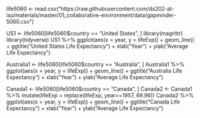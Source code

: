life5060 <- read.csv("https://raw.githubusercontent.com/ds202-at-isu/materials/master/01_collaborative-environment/data/gapminder-5060.csv")

US1 <- life5060[life5060$country == "United States", ]
library(magrittr)
library(tidyverse)
US1 %>% 
  ggplot(aes(x = year, y = lifeExp)) +
  geom_line() +
  ggtitle("United States Life Expectancy") +
  xlab("Year") +
  ylab("Average Life Expectancy")

Australia1 <- life5060[life5060$country == "Australia", ] 
Australia1 %>% 
  ggplot(aes(x = year, y = lifeExp)) +
  geom_line() +
  ggtitle("Australia Life Expectancy") +
  xlab("Year") +
  ylab("Average Life Expectancy")

Canada1 <- life5060[life5060$country == "Canada", ] 
Canada2 <- Canada1 %>% mutate(lifeExp = replace(lifeExp, year==1957, 69.96))
Canada2 %>% 
  ggplot(aes(x = year, y = lifeExp)) +
  geom_line() +
  ggtitle("Canada Life Expectancy") +
  xlab("Year") +
  ylab("Average Life Expectancy")
  